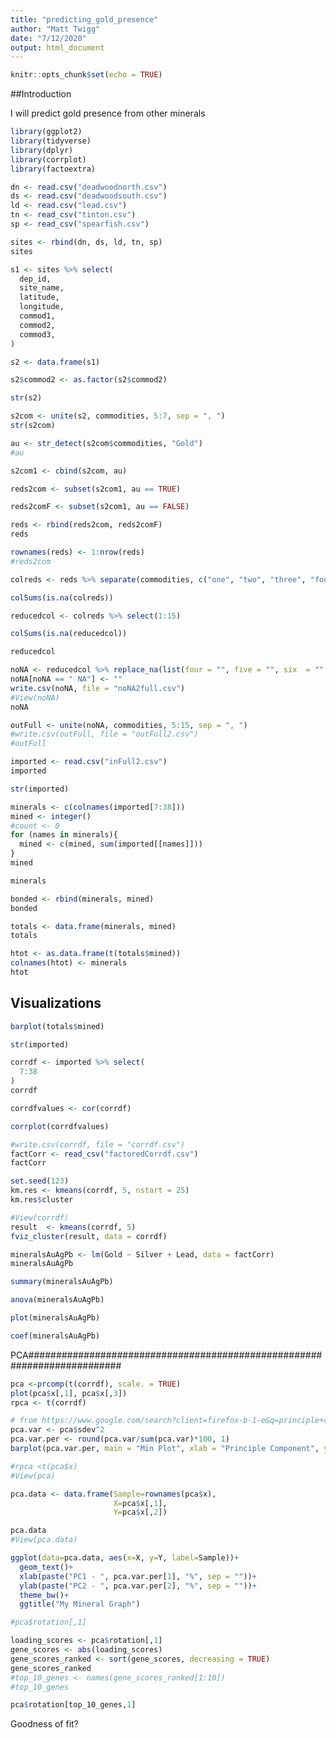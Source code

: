 ```yaml
---
title: "predicting_gold_presence"
author: "Matt Twigg"
date: "7/12/2020"
output: html_document
---
```


```r
knitr::opts_chunk$set(echo = TRUE)
```

##Introduction  

I will predict gold presence from other minerals

```r
library(ggplot2)
library(tidyverse)
library(dplyr)
library(corrplot)
library(factoextra)
```

```r
dn <- read.csv("deadwoodnorth.csv")
ds <- read.csv("deadwoodsouth.csv")
ld <- read.csv("lead.csv")
tn <- read_csv("tinton.csv")
sp <- read_csv("spearfish.csv")
```



```r
sites <- rbind(dn, ds, ld, tn, sp)
sites
```




```r
s1 <- sites %>% select(
  dep_id,
  site_name,
  latitude,
  longitude,
  commod1,
  commod2,
  commod3,
)
```


```r
s2 <- data.frame(s1)
```


```r
s2$commod2 <- as.factor(s2$commod2)
```

```r
str(s2)
```
```r
s2com <- unite(s2, commodities, 5:7, sep = ", ")
str(s2com)
```

```r
au <- str_detect(s2com$commodities, "Gold")
#au
```

```r
s2com1 <- cbind(s2com, au)
```

```r
reds2com <- subset(s2com1, au == TRUE)
```

```r
reds2comF <- subset(s2com1, au == FALSE)
```

```r
reds <- rbind(reds2com, reds2comF)
reds
```


```r
rownames(reds) <- 1:nrow(reds)
#reds2com
```


```r
colreds <- reds %>% separate(commodities, c("one", "two", "three", "four", "five", "six", "seven", "eight", "nine", "ten", "eleven", "twelve", "thirteen", "fourteen", "fifteen", "sixteen", "seventeen", "eighteen"), "," ) 
```
```r
colSums(is.na(colreds))
```
```r
reducedcol <- colreds %>% select(1:15)
```

```r
colSums(is.na(reducedcol))
```
```r
reducedcol
```


```r
noNA <- reducedcol %>% replace_na(list(four = "", five = "", six  = "", seven  = "", eight  = "", nine = "", ten  = "", eleven  = ""))
noNA[noNA == " NA"] <- ""
write.csv(noNA, file = "noNA2full.csv")
#View(noNA)
noNA
```


```r
outFull <- unite(noNA, commodities, 5:15, sep = ", ")
#write.csv(outFull, file = "outFull2.csv")
#outFull
```




```r
imported <- read.csv("inFull2.csv")
imported
```

```r
str(imported)
```


```r
minerals <- c(colnames(imported[7:38]))
mined <- integer()
#count <- 0
for (names in minerals){
  mined <- c(mined, sum(imported[[names]]))
}
mined
```
```r
minerals
```
```r
bonded <- rbind(minerals, mined)
bonded
```


```r
totals <- data.frame(minerals, mined)
totals
```



```r
htot <- as.data.frame(t(totals$mined))
colnames(htot) <- minerals
htot
```

## Visualizations 

```r
barplot(totals$mined)
```


```r
str(imported)
```


```r
corrdf <- imported %>% select(
  7:38
)
corrdf
```

```r
corrdfvalues <- cor(corrdf)
```


```r
corrplot(corrdfvalues)
```




```r
#write.csv(corrdf, file = "corrdf.csv")
factCorr <- read_csv("factoredCorrdf.csv")
factCorr
```



```r
set.seed(123)
km.res <- kmeans(corrdf, 5, nstart = 25)
km.res$cluster
```

```r
#View(corrdf)
result  <- kmeans(corrdf, 5)
fviz_cluster(result, data = corrdf)
```






```r
mineralsAuAgPb <- lm(Gold ~ Silver + Lead, data = factCorr) 
mineralsAuAgPb
```
```r
summary(mineralsAuAgPb)
```
```r
anova(mineralsAuAgPb)
```


```r
plot(mineralsAuAgPb)
```
```r
coef(mineralsAuAgPb)
```


PCA#########################################################################
```r
pca <-prcomp(t(corrdf), scale. = TRUE)
plot(pca$x[,1], pca$x[,3])
rpca <- t(corrdf)
```
```r
# from https://www.google.com/search?client=firefox-b-1-e&q=principle+component+analysis+in+r#kpvalbx=_rN4qX7nDEtGF9PwP3vO4oAM88
pca.var <- pca$sdev^2
pca.var.per <- round(pca.var/sum(pca.var)*100, 1)
barplot(pca.var.per, main = "Min Plot", xlab = "Principle Component", ylab = "Percent Variation")

```
```r
#rpca <t(pca$x)
#View(pca)
```


```r

pca.data <- data.frame(Sample=rownames(pca$x),
                       X=pca$x[,1],
                       Y=pca$x[,2])

pca.data
#View(pca.data)
```


```r
ggplot(data=pca.data, aes(x=X, y=Y, label=Sample))+
  geom_text()+
  xlab(paste("PC1 - ", pca.var.per[1], "%", sep = ""))+
  ylab(paste("PC2 - ", pca.var.per[2], "%", sep = ""))+
  theme_bw()+
  ggtitle("My Mineral Graph")
```
```r
#pca$rotation[,1]
```


```r
loading_scores <- pca$rotation[,1]
gene_scores <- abs(loading_scores)
gene_scores_ranked <- sort(gene_scores, decreasing = TRUE)
gene_scores_ranked
#top_10_genes <- names(gene_scores_ranked[1:10])
#top_10_genes
```

```r
pca$rotation[top_10_genes,1]
```




#####################################################################################




Goodness of fit?






